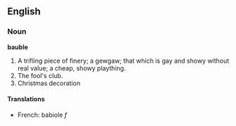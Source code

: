 ==English==

===Noun===

'''bauble'''

#A trifling piece of finery; a gewgaw; that which is gay and showy without real value; a cheap, showy plaything.
#The fool's club.
#Christmas decoration
====Translations====
*French: babiole ''f''